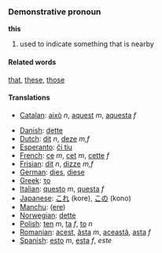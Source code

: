 ===Demonstrative pronoun===

'''this'''

# used to indicate something that is nearby

====Related words====
[[that]], [[these]], [[those]]

====Translations====
*[[Catalan]]: [[això]] ''n'', [[aquest]] ''m'', [[aquesta]] ''f''

*[[Danish]]: [[dette]]
*[[Dutch]]: [[dit]] ''n'', [[deze]] ''m,f''
*[[Esperanto]]: [[ĉi tiu]]
*[[French]]: [[ce]] ''m'', [[cet]] ''m'', [[cette]] ''f''
*[[Frisian]]: [[dit]] ''n'', [[dizze]] ''m,f''
*[[German]]: [[dies]], [[diese]]
*[[Greek]]: [[το]]
*[[Italian]]: [[questo]] ''m'', [[questa]] ''f''
*[[Japanese]]: [[これ]] (kore), [[この]] (kono)
*[[Manchu]]: ([[ere]])
*[[Norwegian]]: [[dette]]
*[[Polish]]: [[ten]] ''m'', [[ta]] ''f'', [[to]] ''n''
*[[Romanian]]: [[acest]], [[ăsta]] ''m'', [[această]], [[asta]] ''f''
*[[Spanish]]: [[esto]] ''m'', [[esta]] ''f'', ''este''